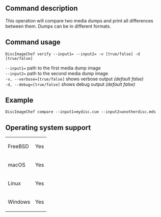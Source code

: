 ==Command description==
This operation will compare two media dumps and print all differences between them. Dumps can be in different formats.

==Command usage==
<code>DiscImageChef verify --input1=<dump1> --input2=<dump2> -v [true/false] -d [true/false]</code>

<code>--input1=<dump1></code> path to the first media dump image<br />
<code>--input2=<dump2></code> path to the second media dump image<br />
<code>-v, --verbose=[true/false]</code> shows verbose output ''(default false)''<br />
<code>-d, --debug=[true/false]</code> shows debug output ''(default false)''

==Example==
<code>DiscImageChef compare --input1=mydisc.cue --input2=anotherdisc.mds</code>

==Operating system support==
{|
| FreeBSD
| Yes
|-
| macOS
| Yes
|-
| Linux
| Yes
|-
| Windows
| Yes
|}
